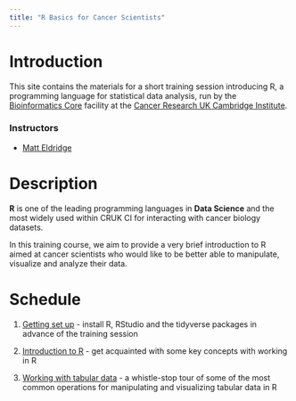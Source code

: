 ```yaml
---
title: "R Basics for Cancer Scientists"
---
```


# Introduction

This site contains the materials for a short training session introducing R, a
programming language for statistical data analysis, run by the [Bioinformatics Core](https://www.cruk.cam.ac.uk/core-facilities/bioinformatics-core)
facility at the [Cancer Research UK Cambridge Institute](https://www.cruk.cam.ac.uk).

### Instructors

* [Matt Eldridge](https://www.cruk.cam.ac.uk/author/matthew-eldridge)

# Description

**R** is one of the leading programming languages in **Data Science** and the
most widely used within CRUK CI for interacting with cancer biology datasets.

In this training course, we aim to provide a very brief introduction to R aimed
at cancer scientists who would like to be better able to manipulate, visualize
and analyze their data.

# Schedule

1. [Getting set up](setting_up.html) - install R, RStudio and the tidyverse packages in advance of the training session

2. [Introduction to R](introduction_to_r.html) - get acquainted with some key concepts with working in R

3. [Working with tabular data](tabular_data.html) - a whistle-stop tour of some of the most common operations for manipulating and visualizing tabular data in R

